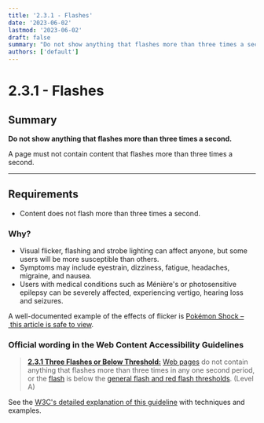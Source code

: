 ```yaml
---
title: '2.3.1 - Flashes'
date: '2023-06-02'
lastmod: '2023-06-02'
draft: false
summary: "Do not show anything that flashes more than three times a second."
authors: ['default']
---
```


# 2.3.1 - Flashes

## Summary

**Do not show anything that flashes more than three times a second.**

A page must not contain content that flashes more than three times a second.

---

## Requirements

* Content does not flash more than three times a second.

### Why?

* Visual flicker, flashing and strobe lighting can affect anyone, but some users will be more susceptible than others.
* Symptoms may include eyestrain, dizziness, fatigue, headaches, migraine, and nausea.
* Users with medical conditions such as Ménière's or photosensitive epilepsy can be severely affected, experiencing vertigo, hearing loss and seizures.

A well-documented example of the effects of flicker is [Pokémon Shock – this article is safe to view](http://news.bbc.co.uk/1/hi/sci/tech/40269.stm).

### Official wording in the Web Content Accessibility Guidelines

> [**2.3.1 Three Flashes or Below Threshold:**](https://www.w3.org/TR/UNDERSTANDING-WCAG20/seizure-does-not-violate.html) [Web pages](https://www.w3.org/TR/UNDERSTANDING-WCAG20/seizure-does-not-violate.html#webpagedef) do not contain anything that flashes more than three times in any one second period, or the [flash](https://www.w3.org/TR/UNDERSTANDING-WCAG20/seizure-does-not-violate.html#flash-def) is below the [general flash and red flash thresholds](https://www.w3.org/TR/UNDERSTANDING-WCAG20/seizure-does-not-violate.html#general-thresholddef). (Level A)

See the [W3C's detailed explanation of this guideline](https://www.w3.org/TR/UNDERSTANDING-WCAG20/seizure-does-not-violate.html) with techniques and examples.
